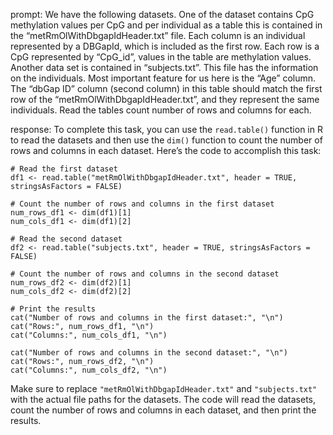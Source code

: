 prompt:
We have the following datasets. One of the dataset contains CpG methylation values per CpG and per individual as a table this is contained in the “metRmOlWithDbgapIdHeader.txt” file. Each column is an individual represented by a DBGapId, which is included as the first row. Each row is a CpG represented by "CpG_id", values in the table are methylation values. Another data set is contained in “subjects.txt”. This file has the information on the individuals. Most important feature for us here is the "Age" column. The "dbGap ID" column (second column) in this table should match the first row of the "metRmOlWithDbgapIdHeader.txt", and they represent the same individuals. 
Read the tables count number of rows and columns for each.

response:
To complete this task, you can use the `read.table()` function in R to read the datasets and then use the `dim()` function to count the number of rows and columns in each dataset. Here's the code to accomplish this task:

```
# Read the first dataset
df1 <- read.table("metRmOlWithDbgapIdHeader.txt", header = TRUE, stringsAsFactors = FALSE)

# Count the number of rows and columns in the first dataset
num_rows_df1 <- dim(df1)[1]
num_cols_df1 <- dim(df1)[2]

# Read the second dataset
df2 <- read.table("subjects.txt", header = TRUE, stringsAsFactors = FALSE)

# Count the number of rows and columns in the second dataset
num_rows_df2 <- dim(df2)[1]
num_cols_df2 <- dim(df2)[2]

# Print the results
cat("Number of rows and columns in the first dataset:", "\n")
cat("Rows:", num_rows_df1, "\n")
cat("Columns:", num_cols_df1, "\n")

cat("Number of rows and columns in the second dataset:", "\n")
cat("Rows:", num_rows_df2, "\n")
cat("Columns:", num_cols_df2, "\n")
```

Make sure to replace `"metRmOlWithDbgapIdHeader.txt"` and `"subjects.txt"` with the actual file paths for the datasets. The code will read the datasets, count the number of rows and columns in each dataset, and then print the results.
